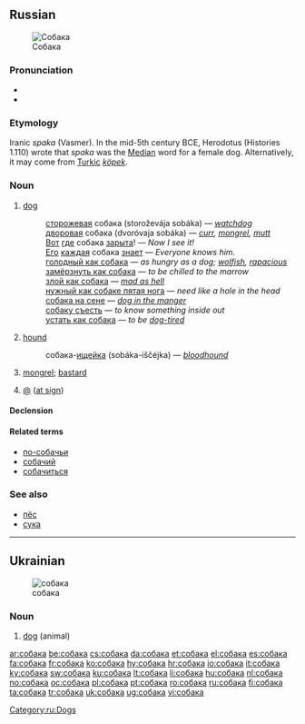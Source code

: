 ==Russian==
{{wikipedia|lang=ru}}
[[File:Laika.jpg|thumb|Собака]]
===Pronunciation===
* {{audio|Ru-собака.ogg|audio}}
* {{IPA|[sɐˈbakə]|lang=ru}}

===Etymology===
Iranic ''spaka'' (Vasmer). In the mid-5th century BCE, Herodotus (Histories 1.110) wrote that ''spaka'' was the [[Median]] word for a female dog. Alternatively, it may come from [[Turkic]] ''[[köpek]]''.

===Noun===
{{ru-noun|tr=sobáka|g=f}}

# [[dog]]
#: [[сторожевой|сторожевая]] собака (storoževája sobáka) — ''[[watchdog]]''
#: [[дворовый|дворовая]] собака (dvoróvaja sobáka) — ''[[curr]], [[mongrel]], [[mutt]]''
#: [[вот|Вот]] [[где#Russian|где]] собака [[зарывать|зарыта]]! — ''Now I see it!''
#: [[он|Его]] [[каждый|каждая]] собака [[знать|знает]] — ''Everyone knows him.''
#: [[голодный как собака]] — ''as hungry as a dog; [[wolfish]], [[rapacious]]''
#: [[замёрзнуть как собака]] — ''to be chilled to the marrow''
#: [[злой как собака]] — ''[[mad as hell]]''
#: [[нужный как собаке пятая нога]] — ''need like a hole in the head''
#: [[собака на сене]] — ''[[dog in the manger]]''
#: [[собаку съесть]] — ''to know something inside out''
#: [[устать как собака]] — ''to be [[dog-tired]]''
# [[hound]]
#: собака-[[ищейка]] (sobáka-iščéjka) — ''[[bloodhound]]''
# {{pejorative|lang=ru}} [[mongrel]]; [[bastard]]
# {{Internet|lang=ru}} [[@]] ([[at sign]])

====Declension====
{{ru-noun-anim-vel-а-1|собак|соба́к}}

====Related terms====
* [[по-собачьи]]
* [[собачий]]
* [[собачиться]]

===See also===
* [[пёс]]
* [[сука]]

[[Category:ru:Dogs]]

----

==Ukrainian==
{{wikipedia|lang=uk}}
[[Image:Kintamani.jpg|thumb|собака]]

===Noun===
{{infl|uk|noun|tr=sobáka|g=f}}

# [[dog]] (animal)

{{tbot entry|Ukrainian|dog|2010|July|uk}}

[[ar:собака]]
[[be:собака]]
[[cs:собака]]
[[da:собака]]
[[et:собака]]
[[el:собака]]
[[es:собака]]
[[fa:собака]]
[[fr:собака]]
[[ko:собака]]
[[hy:собака]]
[[hr:собака]]
[[io:собака]]
[[it:собака]]
[[ky:собака]]
[[sw:собака]]
[[ku:собака]]
[[lt:собака]]
[[li:собака]]
[[hu:собака]]
[[nl:собака]]
[[no:собака]]
[[oc:собака]]
[[pl:собака]]
[[pt:собака]]
[[ro:собака]]
[[ru:собака]]
[[fi:собака]]
[[ta:собака]]
[[tr:собака]]
[[uk:собака]]
[[ug:собака]]
[[vi:собака]]
